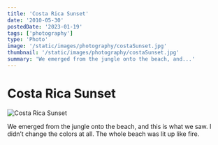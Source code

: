 ```yaml
---
title: 'Costa Rica Sunset'
date: '2010-05-30'
postedDate: '2023-01-19'
tags: ['photography']
type: 'Photo'
image: '/static/images/photography/costaSunset.jpg'
thumbnail: '/static/images/photography/costaSunset.jpg'
summary: 'We emerged from the jungle onto the beach, and...'
---
```


# Costa Rica Sunset

![Costa Rica Sunset](/static/images/photography/costaSunset.jpg)

We emerged from the jungle onto the beach, and this is what we saw. I didn’t change the colors at all. The whole beach was lit up like fire.
